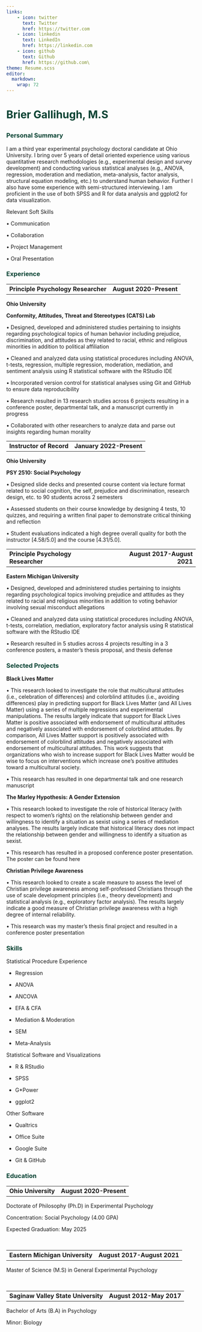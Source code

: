 ```yaml
---
links:
    - icon: twitter
      text: Twitter
      href: https://twitter.com
    - icon: linkedin
      text: LinkedIn
      href: https://linkedin.com
    - icon: github
      text: Github
      href: https://github.com\
theme: Resume.scss
editor: 
  markdown: 
    wrap: 72
---
```

<h1 style="color:#084232;">

Brier Gallihugh, M.S

</h1>


<h3 style="color:#084232;">

Personal Summary

</h3>

I am a third year experimental psychology doctoral candidate at Ohio
University. I bring over 5 years of detail oriented experience using
various quantitative research methodologies (e.g., experimental design
and survey development) and conducting various statistical analyses
(e.g., ANOVA, regression, moderation and mediation, meta-analysis,
factor analysis, structural equation modeling, etc.) to understand human
behavior. Further I also have some experience with semi-structured
interviewing. I am proficient in the use of both SPSS and R for data
analysis and ggplot2 for data visualization.

Relevant Soft Skills

• Communication

• Collaboration

• Project Management

• Oral Presentation

<h3 style="color:#084232;">

Experience

</h3>

|                                     |                         |
|-------------------------------------|------------------------:|
| **Principle Psychology Researcher** | **August 2020-Present** |

**Ohio University**

**Conformity, Attitudes, Threat and Stereotypes (CATS) Lab**

• Designed, developed and administered studies pertaining to insights
regarding psychological topics of human behavior including prejudice,
discrimination, and attitudes as they related to racial, ethnic and
religious minorities in addition to political affiliation

• Cleaned and analyzed data using statistical procedures including
ANOVA, t-tests, regression, multiple regression, moderation, mediation,
and sentiment analysis using R statistical software with the RStudio IDE

• Incorporated version control for statistical analyses using Git and
GitHub to ensure data reproducibility

• Research resulted in 13 research studies across 6 projects resulting
in a conference poster, departmental talk, and a manuscript currently in
progress

• Collaborated with other researchers to analyze data and parse out
insights regarding human morality

|                          |                          |
|--------------------------|-------------------------:|
| **Instructor of Record** | **January 2022-Present** |

**Ohio University**

**PSY 2510: Social Psychology**

• Designed slide decks and presented course content via lecture format
related to social cognition, the self, prejudice and discrimination,
research design, etc. to 90 students across 2 semesters

• Assessed students on their course knowledge by designing 4 tests, 10
quizzes, and requiring a written final paper to demonstrate critical
thinking and reflection

• Student evaluations indicated a high degree overall quality for both
the instructor \[4.58/5.0\] and the course \[4.31/5.0\].

|                                     |                             |
|:------------------------------------|----------------------------:|
| **Principle Psychology Researcher** | **August 2017-August 2021** |

**Eastern Michigan University**

• Designed, developed and administered studies pertaining to insights
regarding psychological topics involving prejudice and attitudes as they
related to racial and religious minorities in addition to voting
behavior involving sexual misconduct allegations

• Cleaned and analyzed data using statistical procedures including
ANOVA, t-tests, correlation, mediation, exploratory factor analysis
using R statistical software with the RStudio IDE

• Research resulted in 5 studies across 4 projects resulting in a 3
conference posters, a master's thesis proposal, and thesis defense

<h3 style="color:#084232;">

Selected Projects

</h3>

**Black Lives Matter**

• This research looked to investigate the role that multicultural
attitudes (i.e., celebration of differences) and colorblind attitudes
(i.e., avoiding differences) play in predicting support for Black Lives
Matter (and All Lives Matter) using a series of multiple regressions and
experimental manipulations. The results largely indicate that support
for Black Lives Matter is positive associated with endorsement of
multicultural attitudes and negatively associated with endorsement of
colorblind attitudes. By comparison, All Lives Matter support is
positively associated with endorsement of colorblind attitudes and
negatively associated with endorsement of multicultural attitudes. This
work suggests that organizations who wish to increase support for Black
Lives Matter would be wise to focus on interventions which increase
one's positive attitudes toward a multicultural society.

• This research has resulted in one departmental talk and one research
manuscript

**The Marley Hypothesis: A Gender Extension**

• This research looked to investigate the role of historical literacy
(with respect to women's rights) on the relationship between gender and
willingness to identify a situation as sexist using a series of
mediation analyses. The results largely indicate that historical
literacy does not impact the relationship between gender and willingness
to identify a situation as sexist.

• This research has resulted in a proposed conference poster
presentation. The poster can be found here

**Christian Privilege Awareness**

• This research looked to create a scale measure to assess the level of
Christian privilege awareness among self-professed Christians through
the use of scale development principles (i.e., theory development) and
statistical analysis (e.g., exploratory factor analysis). The results
largely indicate a good measure of Christian privilege awareness with a
high degree of internal reliability.

• This research was my master's thesis final project and resulted in a
conference poster presentation

<h3 style="color:#084232;">

Skills

</h3>

Statistical Procedure Experience

-   Regression

-   ANOVA

-   ANCOVA

-   EFA & CFA

-   Mediation & Moderation

-   SEM

-   Meta-Analysis

Statistical Software and Visualizations

-   R & RStudio

-   SPSS

-   G\*Power

-   ggplot2

Other Software

-   Qualtrics

-   Office Suite

-   Google Suite

-   Git & GitHub

<h3 style="color:#084232;">

Education

</h3>

|                     |                         |
|---------------------|------------------------:|
| **Ohio University** | **August 2020-Present** |

Doctorate of Philosophy (Ph.D) in Experimental Psychology

Concentration: Social Psychology (4.00 GPA)

Expected Graduation: May 2025

<br>

|                                 |                             |
|---------------------------------|----------------------------:|
| **Eastern Michigan University** | **August 2017-August 2021** |

Master of Science (M.S) in General Experimental Psychology

<br>

|                                     |                          |
|-------------------------------------|-------------------------:|
| **Saginaw Valley State University** | **August 2012-May 2017** |

Bachelor of Arts (B.A) in Psychology

Minor: Biology
